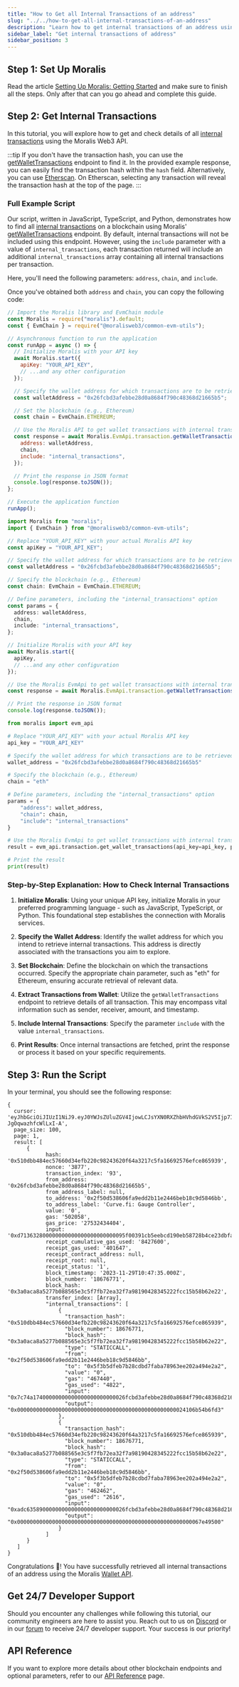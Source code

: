 ```yaml
---
title: "How to Get all Internal Transactions of an address"
slug: "../../how-to-get-all-internal-transactions-of-an-address"
description: "Learn how to get internal transactions of an address using the Moralis Transaction API."
sidebar_label: "Get internal transactions of address"
sidebar_position: 3
---
```


## Step 1: Set Up Moralis

Read the article [Setting Up Moralis: Getting Started](/web3-data-api/evm/get-your-api-key) and make sure to finish all the steps. Only after that can you go ahead and complete this guide.

## Step 2: Get Internal Transactions

In this tutorial, you will explore how to get and check details of all [internal transactions](/web3-data-api/evm/internal-transactions) using the Moralis Web3 API.

:::tip
If you don't have the transaction hash, you can use the [getWalletTransactions](/web3-data-api/evm/how-to-get-all-transactions-of-an-address) endpoint to find it. In the provided example response, you can easily find the transaction hash within the `hash` field.
Alternatively, you can use [Etherscan](https://etherscan.io/). On Etherscan, selecting any transaction will reveal the transaction hash at the top of the page.
:::

### Full Example Script

Our script, written in JavaScript, TypeScript, and Python, demonstrates how to find all [internal transactions](/web3-data-api/evm/internal-transactions) on a blockchain using Moralis' [getWalletTransactions](/web3-data-api/evm/reference/get-wallet-transactions) endpoint. By default, internal transactions will not be included using this endpoint. However, using the `include` parameter with a value of `internal_transactions`, each transaction returned will include an additional `internal_transactions` array containing all internal transactions per transaction.

Here, you'll need the following parameters: `address`, `chain`, and `include`.

Once you've obtained both `address` and `chain`, you can copy the following code:


<Tabs groupId="programming-language">
  <TabItem value="javascript" label="index.js (JavaScript)" default>

```javascript index.js
// Import the Moralis library and EvmChain module
const Moralis = require("moralis").default;
const { EvmChain } = require("@moralisweb3/common-evm-utils");

// Asynchronous function to run the application
const runApp = async () => {
  // Initialize Moralis with your API key
  await Moralis.start({
    apiKey: "YOUR_API_KEY",
    // ...and any other configuration
  });

  // Specify the wallet address for which transactions are to be retrieved
  const walletAddress = "0x26fcbd3afebbe28d0a8684f790c48368d21665b5";

  // Set the blockchain (e.g., Ethereum)
  const chain = EvmChain.ETHEREUM;

  // Use the Moralis API to get wallet transactions with internal transactions included
  const response = await Moralis.EvmApi.transaction.getWalletTransactions({
    address: walletAddress,
    chain,
    include: "internal_transactions",
  });

  // Print the response in JSON format
  console.log(response.toJSON());
};

// Execute the application function
runApp();
```

</TabItem>
<TabItem value="typescript" label="index.ts (TypeScript)">

```typescript index.ts
import Moralis from "moralis";
import { EvmChain } from "@moralisweb3/common-evm-utils";

// Replace "YOUR_API_KEY" with your actual Moralis API key
const apiKey = "YOUR_API_KEY";

// Specify the wallet address for which transactions are to be retrieved
const walletAddress = "0x26fcbd3afebbe28d0a8684f790c48368d21665b5";

// Specify the blockchain (e.g., Ethereum)
const chain: EvmChain = EvmChain.ETHEREUM;

// Define parameters, including the "internal_transactions" option
const params = {
  address: walletAddress,
  chain,
  include: "internal_transactions",
};

// Initialize Moralis with your API key
await Moralis.start({
  apiKey,
  // ...and any other configuration
});

// Use the Moralis EvmApi to get wallet transactions with internal transactions included
const response = await Moralis.EvmApi.transaction.getWalletTransactions(params);

// Print the response in JSON format
console.log(response.toJSON());
```

</TabItem>
<TabItem value="python" label="index.py (Python)">

```python index.py
from moralis import evm_api

# Replace "YOUR_API_KEY" with your actual Moralis API key
api_key = "YOUR_API_KEY"

# Specify the wallet address for which transactions are to be retrieved
wallet_address = "0x26fcbd3afebbe28d0a8684f790c48368d21665b5"

# Specify the blockchain (e.g., Ethereum)
chain = "eth"

# Define parameters, including the "internal_transactions" option
params = {
    "address": wallet_address,
    "chain": chain,
    "include": "internal_transactions"
}

# Use the Moralis EvmApi to get wallet transactions with internal transactions included
result = evm_api.transaction.get_wallet_transactions(api_key=api_key, params=params)

# Print the result
print(result)
```

</TabItem>
</Tabs>

### Step-by-Step Explanation: How to Check Internal Transactions

1. **Initialize Moralis**: Using your unique API key, initialize Moralis in your preferred programming language - such as JavaScript, TypeScript, or Python. This foundational step establishes the connection with Moralis services.

2. **Specify the Wallet Address**: Identify the wallet address for which you intend to retrieve internal transactions. This address is directly associated with the transactions you aim to explore.

3. **Set Blockchain**: Define the blockchain on which the transactions occurred. Specify the appropriate chain parameter, such as "eth" for Ethereum, ensuring accurate retrieval of relevant data.

4. **Extract Transactions from Wallet**: Utilize the `getWalletTransactions` endpoint to retrieve details of all transaction. This may encompass vital information such as sender, receiver, amount, and timestamp.

5. **Include Internal Transactions**: Specify the parameter `include` with the value `internal_transactions`.

6. **Print Results**: Once internal transactions are fetched, print the response or process it based on your specific requirements.

## Step 3: Run the Script


<RunTheScript />

In your terminal, you should see the following response:

```
{
  cursor: 'eyJhbGciOiJIUzI1NiJ9.eyJ0YWJsZUluZGV4IjowLCJsYXN0RXZhbHVhdGVkS2V5Ijp7InRpbWVfdHhJbmRleCI6IjAwMDE2OTM5MTM2NzUwMDAwMDA3NiIsIndhbGxldEFkZHJlc3MiOiIweDI2ZmNiZDNhZmViYmUyOGQwYTg2ODRmNzkwYzQ4MzY4ZDIxNjY1YjUifSwicGFnZU51bWJlciI6MCwia2V5Q29uZGl0aW9uRXhwcmVzc2lvbiI6eyJ3YWxsZXRBZGRyZXNzIjp7ImVxIjoiMHgyNmZjYmQzYWZlYmJlMjhkMGE4Njg0Zjc5MGM0ODM2OGQyMTY2NWI1In0sInRpbWVfdHhJbmRleCI6eyJiZXR3ZWVuIjpbIjAwMDE0MzgyNjk5NzMwMDAwMDAwMCIsIjAwMDE3MDI5NzY3MzUwMDEwMDAwMCJdfX19.uDIiN__tjw3e9I2WAUWlAfSwK-JgOqwazhfcWlLxI-A',
  page_size: 100,
  page: 1,
  result: [
      {
            hash: '0x510dbb484ec57660d34efb220c98243620f64a3217c5fa16692576efce865939',
            nonce: '3877',
            transaction_index: '93',
            from_address: '0x26fcbd3afebbe28d0a8684f790c48368d21665b5',
            from_address_label: null,
            to_address: '0x2f50d538606fa9edd2b11e2446beb18c9d5846bb',
            to_address_label: 'Curve.fi: Gauge Controller',
            value: '0',
            gas: '502058',
            gas_price: '27532434404',
            input: '0xd713632800000000000000000000000095f00391cb5eebcd190eb58728b4ce23dbfa6ac10000000000000000000000000000000000000000000000000000000000002710',
            receipt_cumulative_gas_used: '8427600',
            receipt_gas_used: '401647',
            receipt_contract_address: null,
            receipt_root: null,
            receipt_status: '1',
            block_timestamp: '2023-11-29T10:47:35.000Z',
            block_number: '18676771',
            block_hash: '0x3a0aca8a5277b088565e3c5f7fb72ea32f7a98190428345222fcc15b58b62e22',
            transfer_index: [Array],
            "internal_transactions": [
                {
                  "transaction_hash": "0x510dbb484ec57660d34efb220c98243620f64a3217c5fa16692576efce865939",
                  "block_number": 18676771,
                  "block_hash": "0x3a0aca8a5277b088565e3c5f7fb72ea32f7a98190428345222fcc15b58b62e22",
                  "type": "STATICCALL",
                  "from": "0x2f50d538606fa9edd2b11e2446beb18c9d5846bb",
                  "to": "0x5f3b5dfeb7b28cdbd7faba78963ee202a494e2a2",
                  "value": "0",
                  "gas": "467440",
                  "gas_used": "4822",
                  "input": "0x7c74a17400000000000000000000000026fcbd3afebbe28d0a8684f790c48368d21665b5",
                  "output": "0x00000000000000000000000000000000000000000000000000024106b54b6fd3"
                },
                {
                  "transaction_hash": "0x510dbb484ec57660d34efb220c98243620f64a3217c5fa16692576efce865939",
                  "block_number": 18676771,
                  "block_hash": "0x3a0aca8a5277b088565e3c5f7fb72ea32f7a98190428345222fcc15b58b62e22",
                  "type": "STATICCALL",
                  "from": "0x2f50d538606fa9edd2b11e2446beb18c9d5846bb",
                  "to": "0x5f3b5dfeb7b28cdbd7faba78963ee202a494e2a2",
                  "value": "0",
                  "gas": "462462",
                  "gas_used": "2616",
                  "input": "0xadc6358900000000000000000000000026fcbd3afebbe28d0a8684f790c48368d21665b5",
                  "output": "0x0000000000000000000000000000000000000000000000000000000067e49500"
                }
            ]
      }
   ]
}
```

Congratulations 🥳! You have successfully retrieved all internal transactions of an address using the Moralis [Wallet API](https://moralis.io/api/wallet/).

## Get 24/7 Developer Support

Should you encounter any challenges while following this tutorial, our community engineers are here to assist you. Reach out to us on [Discord](https://moralis.io/discord) or in our [forum](https://forum.moralis.io) to receive 24/7 developer support. Your success is our priority!

## API Reference

If you want to explore more details about other blockchain endpoints and optional parameters, refer to our [API Reference](/web3-data-api/evm/reference#blockchain-api) page.
